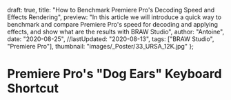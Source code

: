 
  draft: true,
  title: "How to Benchmark Premiere Pro's Decoding Speed and Effects Rendering",
  preview: "In this article we will introduce a quick way to benchmark and compare Premiere Pro's speed for decoding and applying effects, and show what are the results with BRAW Studio",
  author: "Antoine",
  date: "2020-08-25",
  //lastUpdated: "2020-08-13",
  tags: ["BRAW Studio", "Premiere Pro"],
  thumbnail: "images/_Poster/33_URSA_12K.jpg"
};


# Premiere Pro's "Dog Ears" Keyboard Shortcut 

